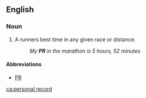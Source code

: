 ==English==

===Noun===
{{en-noun}}

# A runners best time in any given race or distance. 
#:''My '''PR''' in the marathon is 5 hours, 52 minutes''

====Abbreviations====
*[[PR]]

[[ca:personal record]]